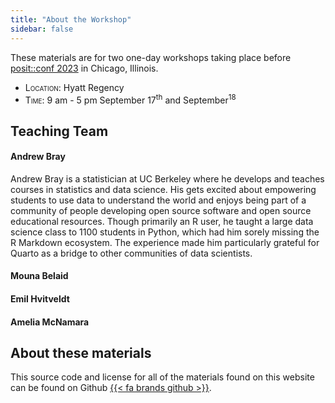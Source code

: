 ```yaml
---
title: "About the Workshop"
sidebar: false
---
```


These materials are for two one-day workshops taking place before [posit::conf 2023](https://posit.co/conference/) in Chicago, Illinois.

- [Location:]{.smallcaps} Hyatt Regency
- [Time:]{.smallcaps} 9 am - 5 pm September 17^th^ and September^18^


## Teaching Team

#### Andrew Bray

Andrew Bray is a statistician at UC Berkeley where he develops and teaches courses in statistics and data science. His gets excited about empowering students to use data to understand the world and enjoys being part of a community of people developing open source software and open source educational resources. Though primarily an R user, he taught a large data science class to 1100 students in Python, which had him sorely missing the R Markdown ecosystem. The experience made him particularly grateful for Quarto as a bridge to other communities of data scientists.

#### Mouna Belaid

#### Emil Hvitveldt

#### Amelia McNamara

## About these materials

This source code and license for all of the materials found on this website can be found on Github [{{< fa brands github >}}](https://github.com/posit-conf-2023/quarto-r).
